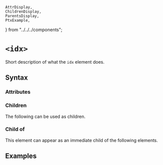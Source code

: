     AttrDisplay,
    ChildrenDisplay,
    ParentsDisplay,
    PtxExample,
} from "../../../components";

# `<idx>`

Short description of what the `idx` element does.

## Syntax

### Attributes

<AttrDisplay name="idx" />

### Children

The following can be used as children.

<ChildrenDisplay name="idx" />

### Child of

This element can appear as an immediate child of the following elements.

<ParentsDisplay name="idx" />

## Examples

    